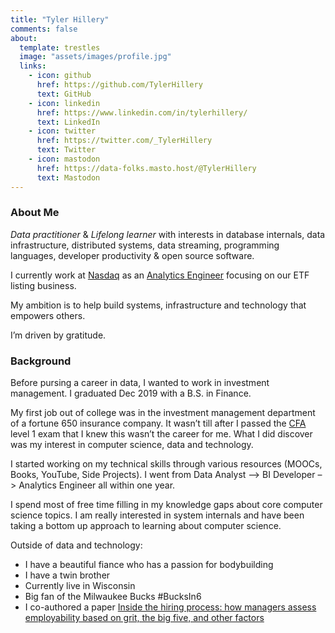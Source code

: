 ```yaml
---
title: "Tyler Hillery"
comments: false
about:
  template: trestles
  image: "assets/images/profile.jpg" 
  links:
    - icon: github
      href: https://github.com/TylerHillery
      text: GitHub
    - icon: linkedin
      href: https://www.linkedin.com/in/tylerhillery/
      text: LinkedIn
    - icon: twitter
      href: https://twitter.com/_TylerHillery
      text: Twitter
    - icon: mastodon
      href: https://data-folks.masto.host/@TylerHillery
      text: Mastodon
---
```

### **About Me**
*Data practitioner* & *Lifelong learner* with interests in database internals, data infrastructure, distributed systems, data streaming, programming languages, developer productivity & open source software.

I currently work at [Nasdaq](https://www.nasdaq.com/) as an [Analytics Engineer](https://www.getdbt.com/what-is-analytics-engineering/) focusing on our ETF listing business.

My ambition is to help build systems, infrastructure and technology that empowers others.

I'm driven by gratitude.

### **Background**
Before pursing a career in data, I wanted to work in investment management. I graduated Dec 2019 with a B.S. in Finance.

My first job out of college was in the investment management department of a fortune 650 insurance company. It wasn't till after I passed the [CFA](https://www.cfainstitute.org/en/programs/cfa/charter) level 1 exam that I knew this wasn't the career for me. What I did discover was my interest in computer science, data and technology. 

I started working on my technical skills through various resources (MOOCs, Books, YouTube, Side Projects). I went from Data Analyst --> BI Developer --> Analytics Engineer all within one year.

I spend most of free time filling in my knowledge gaps about core computer science topics. I am really interested in system internals and have been taking a bottom up approach to learning about computer science. 

Outside of data and technology: 

- I have a beautiful fiance who has a passion for bodybuilding
- I have a twin brother 
- Currently live in Wisconsin 
- Big fan of the Milwaukee Bucks #BucksIn6
- I co-authored a paper [Inside the hiring process: how managers assess employability based on grit, the big five, and other factors ](https://www.researchgate.net/publication/335182644_Inside_the_hiring_process_how_managers_assess_employability_based_on_grit_the_big_five_and_other_factors)
